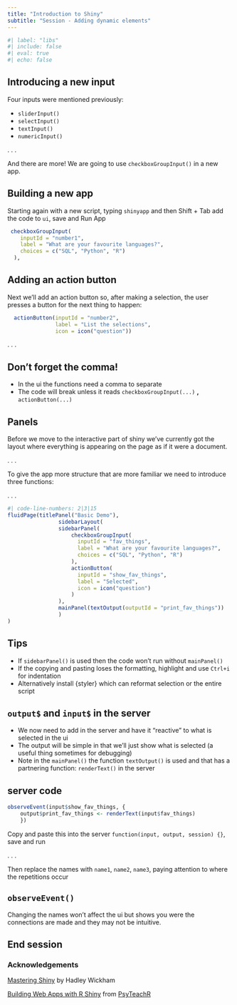 ```yaml
---
title: "Introduction to Shiny"
subtitle: "Session - Adding dynamic elements"
---
```


```r
#| label: "libs"
#| include: false
#| eval: true
#| echo: false
```

## Introducing a new input

Four inputs were mentioned previously:

* `sliderInput()`  
* `selectInput()`  
* `textInput()`  
* `numericInput()`

. . .

And there are more! We are going to use `checkboxGroupInput()` in a new app.

## Building a new app

Starting again with a new script, typing `shinyapp` and then Shift + Tab add the code to `ui`, save and Run App

```r
 checkboxGroupInput(
    inputId = "number1",
    label = "What are your favourite languages?",
    choices = c("SQL", "Python", "R")
  ),
```

## Adding an action button

Next we'll add an action button so, after making a selection, the user presses a button for the next thing to happen:

```r
  actionButton(inputId = "number2",
               label = "List the selections",
               icon = icon("question"))
```

. . .

:::{.callout-warning collapse=false appearance='default' icon=true}
## Don't forget the comma!
- In the ui the functions need a comma to separate
- The code will break unless it reads `checkboxGroupInput(...)`  **,**  `actionButton(...)`
:::

## Panels

Before we move to the interactive part of shiny we've currently got the layout where everything is appearing on the page as if it were a document.

. . .

To give the app more structure that are more familiar we need to introduce three functions:

. . .

```r
#| code-line-numbers: 2|3|15
fluidPage(titlePanel("Basic Demo"),
                sidebarLayout(
                sidebarPanel(
                    checkboxGroupInput(
                      inputId = "fav_things",
                      label = "What are your favourite languages?",
                      choices = c("SQL", "Python", "R")
                    ),
                    actionButton(
                      inputId = "show_fav_things",
                      label = "Selected",
                      icon = icon("question")
                    )
                ),
                mainPanel(textOutput(outputId = "print_fav_things"))
                )
)
```

## Tips

::: {.incremental}
- If `sidebarPanel()` is used then the code won't run without `mainPanel()` 
- If the copying and pasting loses the formatting, highlight and use `Ctrl+i` for indentation
- Alternatively install {styler} which can reformat selection or the entire script
:::

## `output$` and `input$` in the server

::: {.incremental}
- We now need to add in the server and have it "reactive" to what is selected in the ui
- The output will be simple in that we'll just show what is selected (a useful thing sometimes for debugging)
- Note in the `mainPanel()` the function `textOutput()` is used and that has a partnering function: `renderText()` in the server
:::

## server code

```r
observeEvent(input$show_fav_things, {
    output$print_fav_things <- renderText(input$fav_things)
    })
```

Copy and paste this into the server `function(input, output, session) {}`, save and run

. . .

Then replace the names with `name1`, `name2`, `name3`, paying attention to where the repetitions occur

## `observeEvent()`

Changing the names won't affect the ui but shows you were the connections are made and they may not be intuitive.




## End session

### Acknowledgements

[Mastering Shiny](https://mastering-shiny.org/basic-app.html) by Hadley Wickham

[Building Web Apps with R Shiny](https://debruine.github.io/shinyintro/first-app.html) from [PsyTeachR](https://psyteachr.github.io/)
